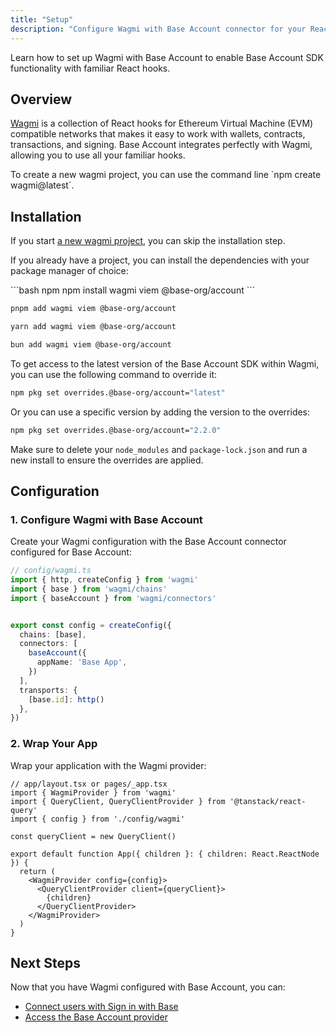 ```yaml
---
title: "Setup"
description: "Configure Wagmi with Base Account connector for your React application"
---
```


Learn how to set up Wagmi with Base Account to enable Base Account SDK functionality with familiar React hooks.

## Overview

[Wagmi](https://wagmi.sh/) is a collection of React hooks for Ethereum Virtual Machine (EVM) compatible networks that makes it easy to work with wallets, contracts, transactions, and signing. Base Account integrates perfectly with Wagmi, allowing you to use all your familiar hooks.

<Tip>
To create a new wagmi project, you can use the command line `npm create wagmi@latest`.
</Tip>

## Installation

If you start [a new wagmi project](https://wagmi.sh/react/getting-started), you can skip the installation step.

If you already have a project, you can install the dependencies with your package manager of choice:

<CodeGroup>
```bash npm
npm install wagmi viem @base-org/account
```

```bash pnpm
pnpm add wagmi viem @base-org/account
```

```bash yarn
yarn add wagmi viem @base-org/account
```

```bash bun
bun add wagmi viem @base-org/account
```
</CodeGroup>

<Tip>
To get access to the latest version of the Base Account SDK within Wagmi, you can use the following command to override it:

```bash
npm pkg set overrides.@base-org/account="latest"
```
Or you can use a specific version by adding the version to the overrides:
```bash
npm pkg set overrides.@base-org/account="2.2.0"
```

Make sure to delete your `node_modules` and `package-lock.json` and run a new install to ensure the overrides are applied.
</Tip>

## Configuration

### 1. Configure Wagmi with Base Account

Create your Wagmi configuration with the Base Account connector configured for Base Account:

```typescript
// config/wagmi.ts
import { http, createConfig } from 'wagmi'
import { base } from 'wagmi/chains'
import { baseAccount } from 'wagmi/connectors'


export const config = createConfig({
  chains: [base],
  connectors: [
    baseAccount({
      appName: 'Base App',
    })
  ],
  transports: {
    [base.id]: http()
  },
})
```

### 2. Wrap Your App

Wrap your application with the Wagmi provider:

```tsx
// app/layout.tsx or pages/_app.tsx
import { WagmiProvider } from 'wagmi'
import { QueryClient, QueryClientProvider } from '@tanstack/react-query'
import { config } from './config/wagmi'

const queryClient = new QueryClient()

export default function App({ children }: { children: React.ReactNode }) {
  return (
    <WagmiProvider config={config}>
      <QueryClientProvider client={queryClient}>
        {children}
      </QueryClientProvider>
    </WagmiProvider>
  )
}
```

## Next Steps

Now that you have Wagmi configured with Base Account, you can:

- [Connect users with Sign in with Base](/base-account/framework-integrations/wagmi/sign-in-with-base)
- [Access the Base Account provider](/base-account/framework-integrations/wagmi/other-use-cases)